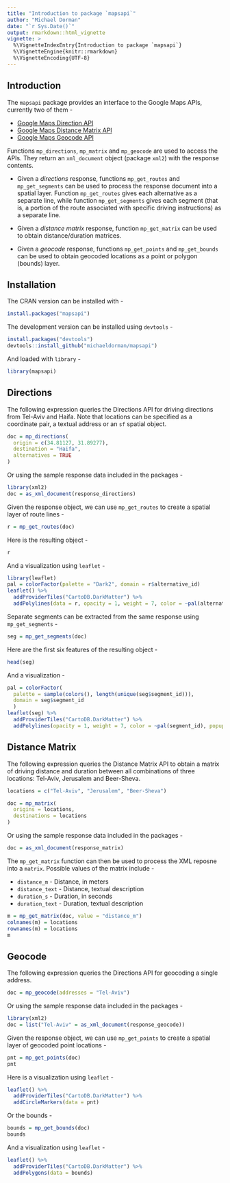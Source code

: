 ```yaml
---
title: "Introduction to package `mapsapi`"
author: "Michael Dorman"
date: "`r Sys.Date()`"
output: rmarkdown::html_vignette
vignette: >
  %\VignetteIndexEntry{Introduction to package `mapsapi`}
  %\VignetteEngine{knitr::rmarkdown}
  %\VignetteEncoding{UTF-8}
---
```


<style>
/* resize the widget container */
.leaflet { 
  width: 100% !important;
}

/* center the widget */
div.svg-container {
  margin: auto !important;
}
</style>

## Introduction

The `mapsapi` package provides an interface to the Google Maps APIs, currently two of them - 

* <a href="https://developers.google.com/maps/documentation/directions/" target="_blank">Google Maps Direction API</a>
* <a href="https://developers.google.com/maps/documentation/distance-matrix/" target="_blank">Google Maps Distance Matrix API</a>
* <a href="https://developers.google.com/maps/documentation/geocoding/" target="_blank">Google Maps Geocode API</a>

Functions `mp_directions`, `mp_matrix` and `mp_geocode` are used to access the APIs. They return an `xml_document` object (package `xml2`) with the response contents.  

* Given a *directions* response, functions `mp_get_routes` and `mp_get_segments` can be used to process the response document into a spatial layer. Function `mp_get_routes` gives each alternative as a separate line, while function `mp_get_segments` gives each segment (that is, a portion of the route associated with specific driving instructions) as a separate line. 

* Given a *distance matrix* response, function `mp_get_matrix` can be used to obtain distance/duration matrices.

* Given a *geocode* response, functions `mp_get_points` and `mp_get_bounds` can be used to obtain geocoded locations as a point or polygon (bounds) layer. 

## Installation

The CRAN version can be installed with -

```r
install.packages("mapsapi")
```

The development version can be installed using `devtools` -

```r
install.packages("devtools")
devtools::install_github("michaeldorman/mapsapi")
```

And loaded with `library` - 

```r
library(mapsapi)
```

## Directions

The following expression queries the Directions API for driving directions from Tel-Aviv and Haifa. Note that locations can be specified as a coordinate pair, a textual address or an `sf` spatial object. 

```r
doc = mp_directions(
  origin = c(34.81127, 31.89277),
  destination = "Haifa",
  alternatives = TRUE
)
```

Or using the sample response data included in the packages -

```r
library(xml2)
doc = as_xml_document(response_directions)
```

Given the response object, we can use `mp_get_routes` to create a spatial layer of route lines - 

```r
r = mp_get_routes(doc)
```

Here is the resulting object - 

```r
r
```

And a visualization using `leaflet` - 

```r
library(leaflet)
pal = colorFactor(palette = "Dark2", domain = r$alternative_id)
leaflet() %>% 
  addProviderTiles("CartoDB.DarkMatter") %>%
  addPolylines(data = r, opacity = 1, weight = 7, color = ~pal(alternative_id))
```

Separate segments can be extracted from the same response using `mp_get_segments` - 

```r
seg = mp_get_segments(doc)
```

Here are the first six features of the resulting object - 

```r
head(seg)
```

And a visualization - 

```r
pal = colorFactor(
  palette = sample(colors(), length(unique(seg$segment_id))), 
  domain = seg$segment_id
  )
leaflet(seg) %>% 
  addProviderTiles("CartoDB.DarkMatter") %>%
  addPolylines(opacity = 1, weight = 7, color = ~pal(segment_id), popup = ~instructions)
```

## Distance Matrix

The following expression queries the Distance Matrix API to obtain a matrix of driving distance and duration between all combinations of three locations: Tel-Aviv, Jerusalem and Beer-Sheva. 

```r
locations = c("Tel-Aviv", "Jerusalem", "Beer-Sheva")
```

```r
doc = mp_matrix(
  origins = locations,
  destinations = locations
)
```

Or using the sample response data included in the packages -

```r
doc = as_xml_document(response_matrix)
```

The `mp_get_matrix` function can then be used to process the XML reposne into a `matrix`. Possible values of the matrix include -

* `distance_m` - Distance, in meters
* `distance_text` - Distance, textual description
* `duration_s` - Duration, in seconds
* `duration_text` - Duration, textual description

```r
m = mp_get_matrix(doc, value = "distance_m")
colnames(m) = locations
rownames(m) = locations
m
```

## Geocode

The following expression queries the Directions API for geocoding a single address.

```r
doc = mp_geocode(addresses = "Tel-Aviv")
```

Or using the sample response data included in the packages -

```r
library(xml2)
doc = list("Tel-Aviv" = as_xml_document(response_geocode))
```

Given the response object, we can use `mp_get_points` to create a spatial layer of geocoded point locations - 

```r
pnt = mp_get_points(doc)
pnt
```

Here is a visualization using `leaflet` - 

```r
leaflet() %>% 
  addProviderTiles("CartoDB.DarkMatter") %>%
  addCircleMarkers(data = pnt)
```

Or the bounds - 

```r
bounds = mp_get_bounds(doc)
bounds
```

And a visualization using `leaflet` - 

```r
leaflet() %>% 
  addProviderTiles("CartoDB.DarkMatter") %>%  
  addPolygons(data = bounds)
```


